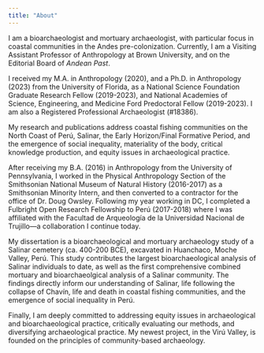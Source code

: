 ```yaml
---
title: "About"
---
```


I am a bioarchaeologist and mortuary archaeologist, with particular focus in coastal communities in the Andes pre-colonization. Currently, I am a Visiting Assistant Professor of Anthropology at Brown University, and on the Editorial Board of *Andean Past*.

I received my M.A. in Anthropology (2020), and a Ph.D. in Anthropology (2023) from the University of Florida, as a National Science Foundation Graduate Research Fellow (2019-2023), and National Academies of Science, Engineering, and Medicine Ford Predoctoral Fellow (2019-2023). I am also a Registered Professional Archaeologist (#18386).

My research and publications address coastal fishing communities on the North Coast of Perú, Salinar, the Early Horizon/Final Formative Period, and the emergence of social inequality, materiality of the body, critical knowledge production, and equity issues in archaeological practice.

After receiving my B.A. (2016) in Anthropology from the University of Pennsylvania, I worked in the Physical Anthropology Section of the Smithsonian National Museum of Natural History (2016-2017) as a Smithsonian Minority Intern, and then converted to a contractor for the office of Dr. Doug Owsley. Following my year working in DC, I completed a Fulbright Open Research Fellowship to Perú (2017-2018) where I was affiliated with the Facultad de Arqueología de la Universidad Nacional de Trujillo---a collaboration I continue today.

My dissertation is a bioarchaeological and mortuary archaeology study of a Salinar cemetery (ca. 400-200 BCE), excavated in Huanchaco, Moche Valley, Perú. This study contributes the largest bioarchaeological analysis of Salinar individuals to date, as well as the first comprehensive combined mortuary and bioarchaeolgical analysis of a Salinar community. The findings directly inform our understanding of Salinar, life following the collapse of Chavín, life and death in coastal fishing communities, and the emergence of social inequality in Perú.

Finally, I am deeply committed to addressing equity issues in archaeological and bioarchaeological practice, critically evaluating our methods, and diversifying archaeological practice. My newest project, in the Virú Valley, is founded on the principles of community-based archaeology.
